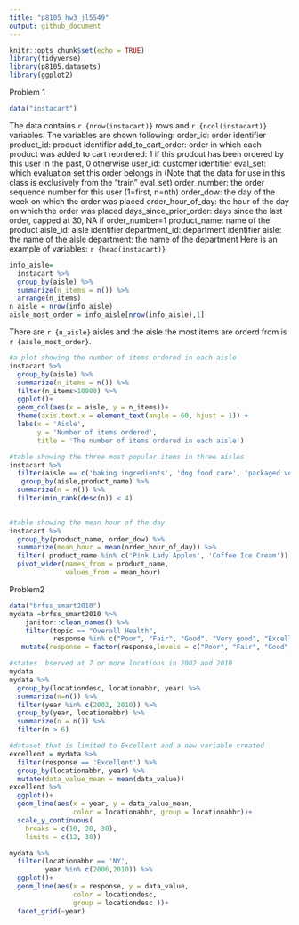 ```yaml
---
title: "p8105_hw3_jl5549"
output: github_document
---
```


```r
knitr::opts_chunk$set(echo = TRUE)
library(tidyverse)
library(p8105.datasets)
library(ggplot2)
```

Problem 1

```r
data("instacart")
```
The data contains `r {nrow(instacart)}` rows and `r {ncol(instacart)}` variables. The variables are shown following:
order_id: order identifier
product_id: product identifier
add_to_cart_order: order in which each product was added to cart
reordered: 1 if this prodcut has been ordered by this user in the past, 0 otherwise
user_id: customer identifier
eval_set: which evaluation set this order belongs in (Note that the data for use in this class is exclusively from the “train” eval_set)
order_number: the order sequence number for this user (1=first, n=nth)
order_dow: the day of the week on which the order was placed
order_hour_of_day: the hour of the day on which the order was placed
days_since_prior_order: days since the last order, capped at 30, NA if order_number=1
product_name: name of the product
aisle_id: aisle identifier
department_id: department identifier
aisle: the name of the aisle
department: the name of the department 
Here is an example of variables: `r {head(instacart)}`
```r
info_aisle= 
  instacart %>% 
  group_by(aisle) %>%
  summarize(n_items = n()) %>% 
  arrange(n_items)
n_aisle = nrow(info_aisle)
aisle_most_order = info_aisle[nrow(info_aisle),1]
```
There are `r {n_aisle}` aisles and the aisle the most items are orderd from is `r {aisle_most_order}`.
```r
#a plot showing the number of items ordered in each aisle
instacart %>% 
  group_by(aisle) %>% 
  summarize(n_items = n()) %>% 
  filter(n_items>10000) %>% 
  ggplot()+
  geom_col(aes(x = aisle, y = n_items))+
  theme(axis.text.x = element_text(angle = 60, hjust = 1)) +
  labs(x = 'Aisle',
       y = 'Number of items ordered',
       title = 'The number of items ordered in each aisle')
```

```r
#table showing the three most popular items in three aisles
instacart %>%
  filter(aisle == c('baking ingredients', 'dog food care', 'packaged vegetables fruits')) %>%
   group_by(aisle,product_name) %>%  
  summarize(n = n()) %>% 
  filter(min_rank(desc(n)) < 4) 
 
```

```r
#table showing the mean hour of the day
instacart %>%
  group_by(product_name, order_dow) %>% 
  summarize(mean_hour = mean(order_hour_of_day)) %>% 
  filter( product_name %in% c('Pink Lady Apples', 'Coffee Ice Cream')) %>%
  pivot_wider(names_from = product_name,
              values_from = mean_hour)

```

Problem2 

```r
data("brfss_smart2010")
mydata =brfss_smart2010 %>% 
    janitor::clean_names() %>% 
    filter(topic == "Overall Health",
           response %in% c("Poor", "Fair", "Good", "Very good", "Excellent")) %>%
   mutate(response = factor(response,levels = c("Poor", "Fair", "Good", "Very good", "Excellent"))) 
```

```r
#states  bserved at 7 or more locations in 2002 and 2010 
mydata
mydata %>% 
  group_by(locationdesc, locationabbr, year) %>% 
  summarize(n=n()) %>%  
  filter(year %in% c(2002, 2010)) %>% 
  group_by(year, locationabbr) %>% 
  summarize(n = n()) %>% 
  filter(n > 6)
```
```r
#dataset that is limited to Excellent and a new variable created
excellent = mydata %>% 
  filter(response == 'Excellent') %>% 
  group_by(locationabbr, year) %>% 
  mutate(data_value_mean = mean(data_value))
excellent %>% 
  ggplot()+
  geom_line(aes(x = year, y = data_value_mean,
                color = locationabbr, group = locationabbr))+
  scale_y_continuous(
    breaks = c(10, 20, 30), 
    limits = c(12, 30))

```
```r
mydata %>%
  filter(locationabbr == 'NY',
         year %in% c(2006,2010)) %>% 
  ggplot()+
  geom_line(aes(x = response, y = data_value,
                color = locationdesc, 
                group = locationdesc ))+
  facet_grid(~year)
```

